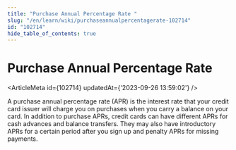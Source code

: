 ```yaml
---
title: "Purchase Annual Percentage Rate "
slug: "/en/learn/wiki/purchaseannualpercentagerate-102714"
id: "102714"
hide_table_of_contents: true
---
```



# Purchase Annual Percentage Rate 

<ArticleMeta id={102714} updatedAt={'2023-09-26 13:59:02'} />
<div className='border-solid border-b border-t-0 my-4 border-[var(--ifm-color-gray-300)]' />

A purchase annual percentage rate (APR) is the interest rate that your credit card issuer will charge you on purchases when you carry a balance on your card. In addition to purchase APRs, credit cards can have different APRs for cash advances and balance transfers. They may also have introductory APRs for a certain period after you sign up and penalty APRs for missing payments.
